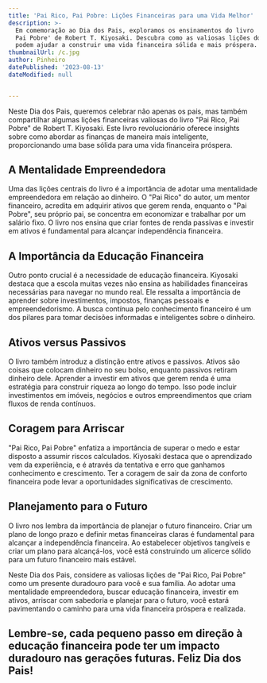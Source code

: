 ```yaml
---
title: 'Pai Rico, Pai Pobre: Lições Financeiras para uma Vida Melhor'
description: >-
  Em comemoração ao Dia dos Pais, exploramos os ensinamentos do livro 'Pai Rico,
  Pai Pobre' de Robert T. Kiyosaki. Descubra como as valiosas lições do livro
  podem ajudar a construir uma vida financeira sólida e mais próspera.
thumbnailUrl: /c.jpg
author: Pinheiro
datePublished: '2023-08-13'
dateModified: null


---
```


Neste Dia dos Pais, queremos celebrar não apenas os pais, mas também compartilhar algumas lições financeiras valiosas do livro "Pai Rico, Pai Pobre" de Robert T. Kiyosaki. Este livro revolucionário oferece insights sobre como abordar as finanças de maneira mais inteligente, proporcionando uma base sólida para uma vida financeira próspera.

## A Mentalidade Empreendedora

Uma das lições centrais do livro é a importância de adotar uma mentalidade empreendedora em relação ao dinheiro. O "Pai Rico" do autor, um mentor financeiro, acredita em adquirir ativos que gerem renda, enquanto o "Pai Pobre", seu próprio pai, se concentra em economizar e trabalhar por um salário fixo. O livro nos ensina que criar fontes de renda passivas e investir em ativos é fundamental para alcançar independência financeira.

## A Importância da Educação Financeira

Outro ponto crucial é a necessidade de educação financeira. Kiyosaki destaca que a escola muitas vezes não ensina as habilidades financeiras necessárias para navegar no mundo real. Ele ressalta a importância de aprender sobre investimentos, impostos, finanças pessoais e empreendedorismo. A busca contínua pelo conhecimento financeiro é um dos pilares para tomar decisões informadas e inteligentes sobre o dinheiro.

## Ativos versus Passivos

O livro também introduz a distinção entre ativos e passivos. Ativos são coisas que colocam dinheiro no seu bolso, enquanto passivos retiram dinheiro dele. Aprender a investir em ativos que gerem renda é uma estratégia para construir riqueza ao longo do tempo. Isso pode incluir investimentos em imóveis, negócios e outros empreendimentos que criam fluxos de renda contínuos.

## Coragem para Arriscar

"Pai Rico, Pai Pobre" enfatiza a importância de superar o medo e estar disposto a assumir riscos calculados. Kiyosaki destaca que o aprendizado vem da experiência, e é através da tentativa e erro que ganhamos conhecimento e crescimento. Ter a coragem de sair da zona de conforto financeira pode levar a oportunidades significativas de crescimento.

## Planejamento para o Futuro

O livro nos lembra da importância de planejar o futuro financeiro. Criar um plano de longo prazo e definir metas financeiras claras é fundamental para alcançar a independência financeira. Ao estabelecer objetivos tangíveis e criar um plano para alcançá-los, você está construindo um alicerce sólido para um futuro financeiro mais estável.

Neste Dia dos Pais, considere as valiosas lições de "Pai Rico, Pai Pobre" como um presente duradouro para você e sua família. Ao adotar uma mentalidade empreendedora, buscar educação financeira, investir em ativos, arriscar com sabedoria e planejar para o futuro, você estará pavimentando o caminho para uma vida financeira próspera e realizada.

Lembre-se, cada pequeno passo em direção à educação financeira pode ter um impacto duradouro nas gerações futuras. Feliz Dia dos Pais!
---
